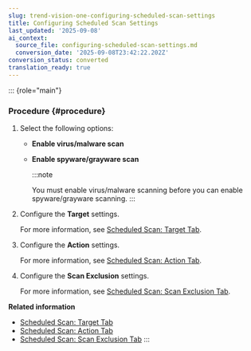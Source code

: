 ```yaml
---
slug: trend-vision-one-configuring-scheduled-scan-settings
title: Configuring Scheduled Scan Settings
last_updated: '2025-09-08'
ai_context:
  source_file: configuring-scheduled-scan-settings.md
  conversion_date: '2025-09-08T23:42:22.202Z'
conversion_status: converted
translation_ready: true
---
```


::: {role="main"}
### Procedure {#procedure}

1.  Select the following options:

    - **Enable virus/malware scan**

    - **Enable spyware/grayware scan**

      :::note

      You must enable virus/malware scanning before you can enable spyware/grayware scanning.
      :::

2.  Configure the **Target** settings.

    For more information, see [Scheduled Scan: Target Tab](scheduled-scan-targets-tab-apex.mdx).

3.  Configure the **Action** settings.

    For more information, see [Scheduled Scan: Action Tab](scheduled-scan-actions-tab-apex.mdx).

4.  Configure the **Scan Exclusion** settings.

    For more information, see [Scheduled Scan: Scan Exclusion Tab](scheduled-scan-scan-exclusion-tab.mdx).

**Related information**

- [Scheduled Scan: Target Tab](scheduled-scan-targets-tab-apex.mdx)
- [Scheduled Scan: Action Tab](scheduled-scan-actions-tab-apex.mdx)
- [Scheduled Scan: Scan Exclusion Tab](scheduled-scan-scan-exclusion-tab.mdx)
:::
